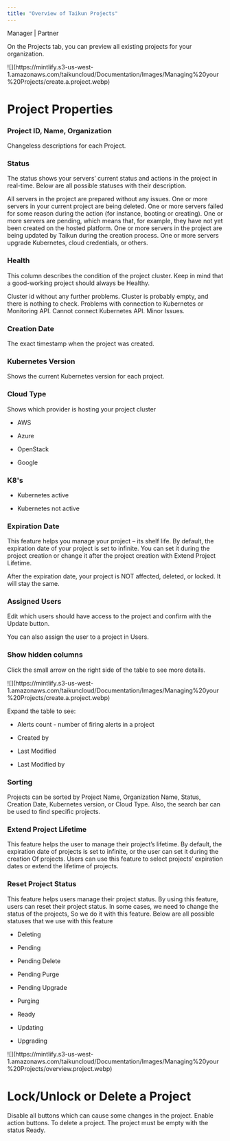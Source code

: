 ```yaml
---
title: "Overview of Taikun Projects"
---
```


<Icon icon="user-tie" iconType="solid" /> Manager | <Icon icon="handshake" iconType="solid" /> Partner

On the Projects tab, you can preview all existing projects for your organization.

<Frame caption="Overview">
  ![](https://mintlify.s3-us-west-1.amazonaws.com/taikuncloud/Documentation/Images/Managing%20your%20Projects/create.a.project.webp)
</Frame>



# Project Properties

### Project ID, Name, Organization

Changeless descriptions for each Project.

### Status

The status shows your servers’ current status and actions in the project in real-time. Below are all possible statuses with their description.

<AccordionGroup>
  <Accordion title="Ready">
    All servers in the project are prepared without any issues.
  </Accordion>

  <Accordion title="Deleting">
    One or more servers in your current project are being deleted.
  </Accordion>

  <Accordion title="Failure">
    One or more servers failed for some reason during the action (for instance, booting or creating).
  </Accordion>

  <Accordion title="Pending">
    One or more servers are pending, which means that, for example, they have not yet been created on the hosted platform.
  </Accordion>

  <Accordion title="Updating">
    One or more servers in the project are being updated by Taikun during the creation process.
  </Accordion>

  <Accordion title="Upgrading">
    One or more servers upgrade Kubernetes, cloud credentials, or others.
  </Accordion>
</AccordionGroup>

### Health

This column describes the condition of the project cluster. Keep in mind that a good-working project should always be Healthy.

<AccordionGroup>
  <Accordion title="Healthy">
    Cluster id without any further problems.
  </Accordion>

  <Accordion title="None">
    Cluster is probably empty, and there is nothing to check.
  </Accordion>

  <Accordion title="Unhealthy">
    Problems with connection to Kubernetes or Monitoring API.
  </Accordion>

  <Accordion title="Unknown">
    Cannot connect Kubernetes API.
  </Accordion>

  <Accordion title="Warning">
    Minor Issues.
  </Accordion>
</AccordionGroup>

### Creation Date

The exact timestamp when the project was created.

### Kubernetes Version

Shows the current Kubernetes version for each project.

### Cloud Type

Shows which provider is hosting your project cluster

* AWS

* Azure

* OpenStack

* Google

### K8's

* Kubernetes active

* Kubernetes not active

### Expiration Date

This feature helps you manage your project – its shelf life. By default, the expiration date of your project is set to infinite. You can set it during the project creation or change it after the project creation with Extend Project Lifetime.

<Warning>After the expiration date, your project is NOT affected, deleted, or locked. It will stay the same.</Warning>

### Assigned Users

Edit which users should have access to the project and confirm with the Update button.

<Info>You can also assign the user to a project in Users.</Info>

### Show hidden columns

Click the small arrow on the right side of the table to see more details.

<Frame caption="Overview">
  ![](https://mintlify.s3-us-west-1.amazonaws.com/taikuncloud/Documentation/Images/Managing%20your%20Projects/create.a.project.webp)
</Frame>

Expand the table to see:

* Alerts count - number of firing alerts in a project

* Created by

* Last Modified

* Last Modified by

### Sorting

Projects can be sorted by Project Name, Organization Name, Status, Creation Date, Kubernetes version, or Cloud Type. Also, the search bar can be used to find specific projects.

### Extend Project Lifetime

This feature helps the user to manage their project’s lifetime. By default, the expiration date of projects is set to infinite, or the user can set it during the creation Of projects. Users can use this feature to select projects’ expiration dates or extend the lifetime of projects.

### Reset Project Status

This feature helps users manage their project status. By using this feature, users can reset their project status. In some cases, we need to change the status of the projects, So we do it with this feature. Below are all possible statuses that we use with this feature

* Deleting

* Pending

* Pending Delete

* Pending Purge

* Pending Upgrade

* Purging

* Ready

* Updating

* Upgrading

<Frame caption="Project Details">
  ![](https://mintlify.s3-us-west-1.amazonaws.com/taikuncloud/Documentation/Images/Managing%20your%20Projects/overview.project.webp)
</Frame>



# Lock/Unlock or Delete a Project

<AccordionGroup>
  <Accordion title="Lock Project" icon="unlock">
    Disable all buttons which can cause some changes in the project.
  </Accordion>

  <Accordion title="Unlock Project" icon="lock">
    Enable action buttons.
  </Accordion>

  <Accordion title="Delete" icon="trash">
    To delete a project. The project must be empty with the status Ready.
  </Accordion>
</AccordionGroup>